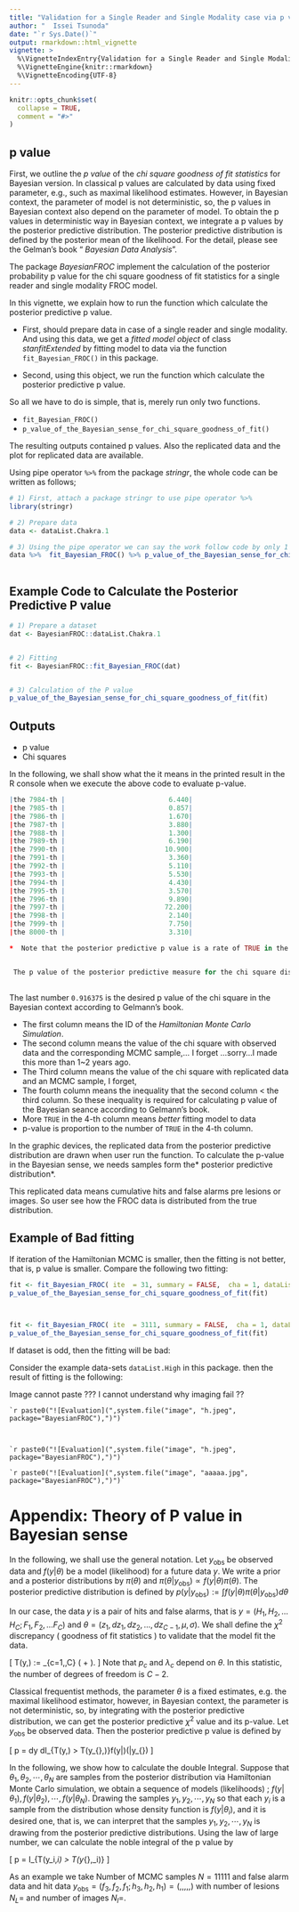 ---
title: "Validation for a Single Reader and Single Modality case via p value of Bayesian sense"
author: "  Issei Tsunoda"
date: "`r Sys.Date()`"
output: rmarkdown::html_vignette
vignette: >
  %\VignetteIndexEntry{Validation for a Single Reader and Single Modality case via p value of Bayesian sense}
  %\VignetteEngine{knitr::rmarkdown}
  %\VignetteEncoding{UTF-8}
---

```{r setup, include = FALSE}
knitr::opts_chunk$set(
  collapse = TRUE,
  comment = "#>"
)
```
##  p value


First, we outline the *p value* of the *chi square goodness of fit statistics* for Bayesian version. In classical p values are calculated by data using fixed parameter, e.g., such as maximal likelihood estimates. However, in Bayesian context, the parameter of model is not deterministic, so, the p values in Bayesian context also depend on the parameter of model. To obtain the p values in deterministic way in Bayesian context, we integrate a p values by the posterior predictive distribution. The posterior predictive distribution is defined by the posterior mean of the likelihood. For the detail, please see the Gelman’s book “ *Bayesian Data Analysis*”.

The package *BayesianFROC* implement the calculation of the posterior probability p value for the chi square goodness of fit statistics for a single reader and single modality FROC model.

In this vignette, we explain how to run the function which calculate the posterior predictive p value. 

 - First,  should prepare data in case of a single reader and single modality. And using this data, we get a *_fitted model object_* of class *_stanfitExtended_* by fitting model to data via the function `fit_Bayesian_FROC()` in this package.

 - Second, using this object, we run the function which calculate the posterior predictive p value.
 
 
 So all we have to do is simple, that is, merely run only two functions.

- `fit_Bayesian_FROC()`
- `p_value_of_the_Bayesian_sense_for_chi_square_goodness_of_fit()`
 
The resulting outputs contained p values. Also the replicated data and the plot for replicated data are available. 


Using pipe operator `%>%` from the package *stringr*, the whole code can be written as follows;


```{r,eval=FALSE}
# 1) First, attach a package stringr to use pipe operator %>% 
library(stringr)

# 2) Prepare data
data <- dataList.Chakra.1

# 3) Using the pipe operator we can say the work follow code by only 1 row.
data %>%  fit_Bayesian_FROC() %>% p_value_of_the_Bayesian_sense_for_chi_square_goodness_of_fit()
 
```

 
## Example Code to Calculate the Posterior Predictive P value



```{r,eval=FALSE}

# 1) Prepare a dataset
dat <- BayesianFROC::dataList.Chakra.1


# 2) Fitting
fit <- BayesianFROC::fit_Bayesian_FROC(dat)


# 3) Calculation of the P value 
p_value_of_the_Bayesian_sense_for_chi_square_goodness_of_fit(fit)

```


## Outputs
-  p value
-  Chi squares
 
 In the following, we shall show what the it means in the printed result in the R console when we execute the above code to evaluate p-value. 
 
 
```{r,eval=FALSE}

|the 7984-th |                          6.440|                            12.00|TRUE                    |
|the 7985-th |                          0.857|                            13.00|TRUE                    |
|the 7986-th |                          1.670|                            13.50|TRUE                    |
|the 7987-th |                          3.880|                            12.20|TRUE                    |
|the 7988-th |                          1.300|                            16.20|TRUE                    |
|the 7989-th |                          6.190|                            11.40|TRUE                    |
|the 7990-th |                         10.900|                            12.60|TRUE                    |
|the 7991-th |                          3.360|                            12.80|TRUE                    |
|the 7992-th |                          5.110|                            14.50|TRUE                    |
|the 7993-th |                          5.530|                            12.90|TRUE                    |
|the 7994-th |                          4.430|                            13.00|TRUE                    |
|the 7995-th |                          3.570|                            14.70|TRUE                    |
|the 7996-th |                          9.890|                            17.70|TRUE                    |
|the 7997-th |                         72.200|                             9.40|FALSE                   |
|the 7998-th |                          2.140|                            10.40|TRUE                    |
|the 7999-th |                          7.750|                             9.95|TRUE                    |
|the 8000-th |                          3.310|                            15.20|TRUE                    |

*  Note that the posterior predictive p value is a rate of TRUE in the right column in the above table. 


 The p value of the posterior predictive measure for the chi square discrepancy. 
                                                                        0.916375 
```

The last number `0.916375 ` is the desired p value of the chi square in the Bayesian context according to Gelmann's book.


 - The first column means the ID of the *Hamiltonian Monte Carlo Simulation*. 
 - The second column means the value of the chi square with observed data and the corresponding MCMC sample,... I forget ...sorry...I made this more than 1~2 years ago.
 - The Third column means the value of the chi square with replicated data and an MCMC sample, I forget,
 - The fourth column means the inequality that the second column < the third column. So these inequality is required for calculating p value of the Bayesian seance according to Gelmann's book.
 - More `TRUE` in the 4-th column means  *better* fitting model to data
 - p-value is proportion to the number of `TRUE` in the 4-th column.






In the graphic devices, the replicated data from the posterior predictive distribution are drawn when user run the function. To calculate the p-value in the Bayesian sense, we needs samples form the* posterior predictive distribution*. 

This replicated data means cumulative hits and false alarms pre lesions or images. So user see how the FROC data is distributed from the true distribution.
















## Example of Bad fitting


If iteration of the Hamiltonian MCMC is smaller, then the fitting is not better, that is, p value is smaller.
Compare the following two fitting:

```{r,eval=FALSE}


fit <- fit_Bayesian_FROC( ite  = 31, summary = FALSE,  cha = 1, dataList = dataList.Chakra.1 )
p_value_of_the_Bayesian_sense_for_chi_square_goodness_of_fit(fit)



fit <- fit_Bayesian_FROC( ite  = 3111, summary = FALSE,  cha = 1, dataList = dataList.Chakra.1 )
p_value_of_the_Bayesian_sense_for_chi_square_goodness_of_fit(fit)

```


If dataset is odd, then the fitting will be bad:

Consider the example data-sets `dataList.High` in this package. then the result of fitting is the following:

Image cannot paste ??? I cannot understand why imaging fail ??

    `r paste0("![Evaluation](",system.file("image", "h.jpeg", package="BayesianFROC"),")")`
 


    `r paste0("![Evaluation](",system.file("image", "h.jpeg", package="BayesianFROC"),")")`
    
    `r paste0("![Evaluation](",system.file("image", "aaaaa.jpg", package="BayesianFROC"),")")`



# Appendix: Theory of P value in Bayesian sense



In the following, we shall use the general notation.
Let $y_{\text{obs}}$ be observed data and $f(y|\theta)$ be a model (likelihood) for a future data $y$. We write a prior and a posterior distributions by $\pi(\theta)$ and $\pi(\theta|y_{\text{obs}}) \propto f(y|\theta)\pi(\theta)$. The posterior predictive distribution  is defined by $p(y|y_{\text{obs}}) := \int f(y|\theta)\pi(\theta|y_{\text{obs}}) d\theta$


In our case, the data $y$ is a pair of hits and false alarms, that is $y=(H_1,H_2, \dots H_C; F_1,F_2, \dots F_C)$ and $\theta = (z_1,dz_1,dz_2,\dots,dz_{C-1},\mu, \sigma)$. We shall define the $\chi^2$ discrepancy ( goodness of fit statistics ) to validate that the model fit the data.

\[
T(y,\theta) := \sum _{c=1,\cdots,C} \biggr( \frac{[H_c-N_L\times p_c]^2}{N_L\times p_c}+
\frac{[F_c-(\lambda _{c} -\lambda _{c+1} )\times N_{I}]^2}{(\lambda _{c} -\lambda _{c+1} )\times N_{I} }\biggr).
\]
Note that $p_c$ and $\lambda _{c}$ depend on $\theta$.
In this statistic, the number of degrees of freedom is $C-2$.




Classical frequentist methods, the parameter $\theta$ is a fixed estimates, e.g. the maximal likelihood estimator, however, in Bayesian context, the parameter is not deterministic, so, by integrating with the posterior predictive distribution, we can get the posterior predictive $\chi^2$ value and its p-value. Let $y_{\text{obs}}$ be observed data. Then the posterior predictive p value is defined by

\[
p \text{ value of $y_{\text{obs}}$}  = \int \int dy d\theta I_{T(y,\theta) > T(y_{\text{obs}},\theta)}f(y|\theta)\pi(\theta|y_{\text{obs}})
\]



In the following, we show how to calculate the double Integral. Suppose that  $\theta _1, \theta_2,\cdots,\theta_N$ are samples from the posterior distribution via Hamiltonian Monte Carlo simulation, we obtain a sequence of models (likelihoods) ;  $f(y|\theta_1),f(y|\theta_2),\cdots, f(y|\theta_N)$. 
 Drawing the samples $y_1,y_2,\cdots, y_N$ so that each $y_i$ is a sample from the distribution whose density function is $f(y|\theta_i)$, 
and it is desired one, that is, we can interpret that the samples $y_1,y_2,\cdots, y_N$ is drawing from the posterior predictive distributions.  Using the law of large number, we can calculate the noble integral of the p value by 



\[
p \text{ value}  =\frac{1}{N} \sum I_{T(y_i,\theta_i) > T(y_{\text{obs}},\theta_i)}
\]


As an example we take Number of MCMC samples $N= 11111$ and  false alarm data and hit data $y_{\text{obs}}= (f_3,f_2,f_1;h_3,h_2,h_1) =( , , , , ,  )$  with number of lesions $N_L=$ and number of images $N_I=$. 




























